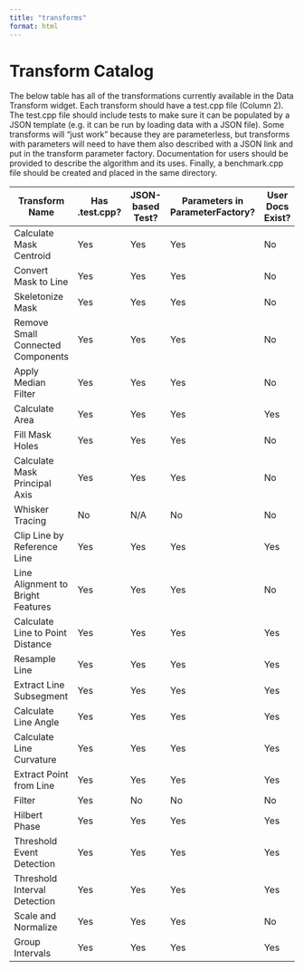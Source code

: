 ```yaml
---
title: "transforms"
format: html
---
```


# Transform Catalog

The below table has all of the transformations currently available in the Data Transform widget. Each transform should have a test.cpp file (Column 2). The test.cpp file should include tests to make sure it can be populated by a JSON template (e.g. it can be run by loading data with a JSON file). Some transforms will "just work" because they are parameterless, but transforms with parameters will need to have them also described with a JSON link and put in the transform parameter factory. Documentation for users should be provided to describe the algorithm and its uses. Finally, a benchmark.cpp file should be created and placed in the same directory.

| Transform Name | Has .test.cpp? | JSON-based Test? | Parameters in ParameterFactory? | User Docs Exist? | Has benchmark.cpp? | Benchmark Results |
|-----------|-----------|-----------|-----------|-----------|-----------|-----------|
| Calculate Mask Centroid | Yes | Yes | Yes | No | No |  |
| Convert Mask to Line | Yes | Yes | Yes | No | No |  |
| Skeletonize Mask | Yes | Yes | Yes | No | No |  |
| Remove Small Connected Components | Yes | Yes | Yes | No | No |  |
| Apply Median Filter | Yes | Yes | Yes | No | No |  |
| Calculate Area | Yes | Yes | Yes | Yes | No |  |
| Fill Mask Holes | Yes | Yes | Yes | No | No |  |
| Calculate Mask Principal Axis | Yes | Yes | Yes | No | No |  |
| Whisker Tracing | No | N/A | No | No | No |  |
| Clip Line by Reference Line | Yes | Yes | Yes | Yes | No |  |
| Line Alignment to Bright Features | Yes | Yes | Yes | No | Yes | 10 images in 2ms |
| Calculate Line to Point Distance | Yes | Yes | Yes | Yes | No |  |
| Resample Line | Yes | Yes | Yes | Yes | No |  |
| Extract Line Subsegment | Yes | Yes | Yes | Yes | No |  |
| Calculate Line Angle | Yes | Yes | Yes | Yes | No |  |
| Calculate Line Curvature | Yes | Yes | Yes | Yes | No |  |
| Extract Point from Line | Yes | Yes | Yes | Yes | No |  |
| Filter | Yes | No | No | No | No |  |
| Hilbert Phase | Yes | Yes | Yes | Yes | No |  |
| Threshold Event Detection | Yes | Yes | Yes | Yes | No |  |
| Threshold Interval Detection | Yes | Yes | Yes | Yes | No |  |
| Scale and Normalize | Yes | Yes | Yes | No | No |  |
| Group Intervals | Yes | Yes | Yes | Yes | No |  |
